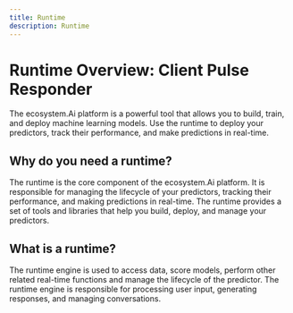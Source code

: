 ```yaml
---
title: Runtime
description: Runtime
---
```



# Runtime Overview: Client Pulse Responder

The ecosystem.Ai platform is a powerful tool that allows you to build, train, and deploy machine learning models. Use the runtime to deploy your predictors, track their performance, and make predictions in real-time.

## Why do you need a runtime?

The runtime is the core component of the ecosystem.Ai platform. It is responsible for managing the lifecycle of your predictors, tracking their performance, and making predictions in real-time. The runtime provides a set of tools and libraries that help you build, deploy, and manage your predictors.

## What is a runtime?

The runtime engine is used to access data, score models, perform other related real-time functions and manage the lifecycle of the predictor. The runtime engine is responsible for processing user input, generating responses, and managing conversations.
